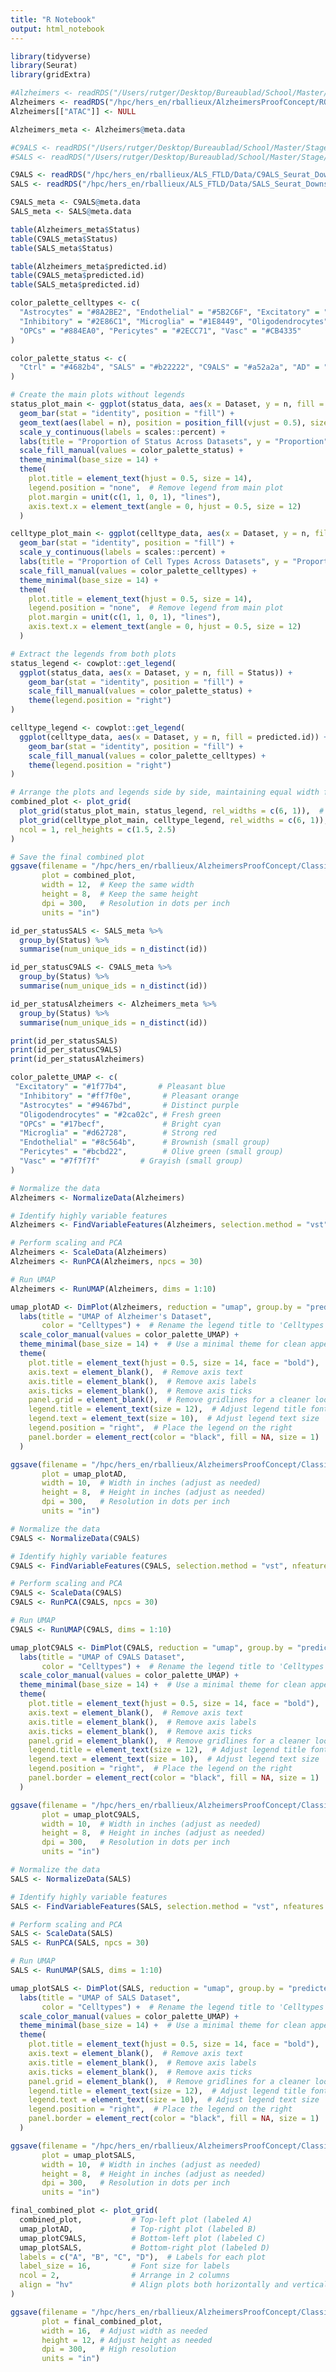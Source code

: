 ```yaml
---
title: "R Notebook"
output: html_notebook
---
```


```r
library(tidyverse)
library(Seurat)
library(gridExtra)
```



```r
#Alzheimers <- readRDS("/Users/rutger/Desktop/Bureaublad/School/Master/Stage/AlzheimersProofConcept/Data/SeuratObject.rds")
Alzheimers <- readRDS("/hpc/hers_en/rballieux/AlzheimersProofConcept/RObjects/SeuratObject.rds")
Alzheimers[["ATAC"]] <- NULL 

Alzheimers_meta <- Alzheimers@meta.data
```

```r
#C9ALS <- readRDS("/Users/rutger/Desktop/Bureaublad/School/Master/Stage/ALS_FTLD/Data/C9ALS_Seurat_Downsampled.rds")
#SALS <- readRDS("/Users/rutger/Desktop/Bureaublad/School/Master/Stage/ALS_FTLD/Data/SALS_Seurat_Downsampled.rds")

C9ALS <- readRDS("/hpc/hers_en/rballieux/ALS_FTLD/Data/C9ALS_Seurat_Downsampled.rds")
SALS <- readRDS("/hpc/hers_en/rballieux/ALS_FTLD/Data/SALS_Seurat_Downsampled.rds")

C9ALS_meta <- C9ALS@meta.data
SALS_meta <- SALS@meta.data
```

```r
table(Alzheimers_meta$Status)
table(C9ALS_meta$Status)
table(SALS_meta$Status)
```

```r
table(Alzheimers_meta$predicted.id)
table(C9ALS_meta$predicted.id)
table(SALS_meta$predicted.id)
```

```r
color_palette_celltypes <- c(
  "Astrocytes" = "#8A2BE2", "Endothelial" = "#5B2C6F", "Excitatory" = "#2980B9",
  "Inhibitory" = "#2E86C1", "Microglia" = "#1E8449", "Oligodendrocytes" = "#A93226",
  "OPCs" = "#884EA0", "Pericytes" = "#2ECC71", "Vasc" = "#CB4335"
)

color_palette_status <- c(
  "Ctrl" = "#4682b4", "SALS" = "#b22222", "C9ALS" = "#a52a2a", "AD" = "#8b0000"
)
```


```r
# Create the main plots without legends
status_plot_main <- ggplot(status_data, aes(x = Dataset, y = n, fill = Status)) +
  geom_bar(stat = "identity", position = "fill") +
  geom_text(aes(label = n), position = position_fill(vjust = 0.5), size = 4, color = "white") +
  scale_y_continuous(labels = scales::percent) +
  labs(title = "Proportion of Status Across Datasets", y = "Proportion", x = "") +
  scale_fill_manual(values = color_palette_status) +
  theme_minimal(base_size = 14) +
  theme(
    plot.title = element_text(hjust = 0.5, size = 14),
    legend.position = "none",  # Remove legend from main plot
    plot.margin = unit(c(1, 1, 0, 1), "lines"),
    axis.text.x = element_text(angle = 0, hjust = 0.5, size = 12)
  )

celltype_plot_main <- ggplot(celltype_data, aes(x = Dataset, y = n, fill = predicted.id)) +
  geom_bar(stat = "identity", position = "fill") +
  scale_y_continuous(labels = scales::percent) +
  labs(title = "Proportion of Cell Types Across Datasets", y = "Proportion", x = "") +
  scale_fill_manual(values = color_palette_celltypes) +
  theme_minimal(base_size = 14) +
  theme(
    plot.title = element_text(hjust = 0.5, size = 14),
    legend.position = "none",  # Remove legend from main plot
    plot.margin = unit(c(1, 1, 0, 1), "lines"),
    axis.text.x = element_text(angle = 0, hjust = 0.5, size = 12)
  )

# Extract the legends from both plots
status_legend <- cowplot::get_legend(
  ggplot(status_data, aes(x = Dataset, y = n, fill = Status)) +
    geom_bar(stat = "identity", position = "fill") +
    scale_fill_manual(values = color_palette_status) +
    theme(legend.position = "right")
)

celltype_legend <- cowplot::get_legend(
  ggplot(celltype_data, aes(x = Dataset, y = n, fill = predicted.id)) +
    geom_bar(stat = "identity", position = "fill") +
    scale_fill_manual(values = color_palette_celltypes) +
    theme(legend.position = "right")
)

# Arrange the plots and legends side by side, maintaining equal width for the plots
combined_plot <- plot_grid(
  plot_grid(status_plot_main, status_legend, rel_widths = c(6, 1)),  # Adjust widths as needed
  plot_grid(celltype_plot_main, celltype_legend, rel_widths = c(6, 1)),  # Same width ratio for consistency
  ncol = 1, rel_heights = c(1.5, 2.5)
)

# Save the final combined plot
ggsave(filename = "/hpc/hers_en/rballieux/AlzheimersProofConcept/Classifiers/RunFiles/UMAPplots/DatasetOverview_Aligned.png", 
       plot = combined_plot, 
       width = 12,  # Keep the same width
       height = 8,  # Keep the same height
       dpi = 300,   # Resolution in dots per inch
       units = "in")
```



```r
id_per_statusSALS <- SALS_meta %>%
  group_by(Status) %>%
  summarise(num_unique_ids = n_distinct(id))

id_per_statusC9ALS <- C9ALS_meta %>%
  group_by(Status) %>%
  summarise(num_unique_ids = n_distinct(id))

id_per_statusAlzheimers <- Alzheimers_meta %>%
  group_by(Status) %>%
  summarise(num_unique_ids = n_distinct(id))

print(id_per_statusSALS)
print(id_per_statusC9ALS)
print(id_per_statusAlzheimers)
```
```r
color_palette_UMAP <- c(
 "Excitatory" = "#1f77b4",       # Pleasant blue
  "Inhibitory" = "#ff7f0e",       # Pleasant orange
  "Astrocytes" = "#9467bd",       # Distinct purple
  "Oligodendrocytes" = "#2ca02c", # Fresh green
  "OPCs" = "#17becf",             # Bright cyan
  "Microglia" = "#d62728",        # Strong red
  "Endothelial" = "#8c564b",      # Brownish (small group)
  "Pericytes" = "#bcbd22",        # Olive green (small group)
  "Vasc" = "#7f7f7f"         # Grayish (small group)
)
```


```r
# Normalize the data
Alzheimers <- NormalizeData(Alzheimers)

# Identify highly variable features
Alzheimers <- FindVariableFeatures(Alzheimers, selection.method = "vst", nfeatures = 2000)

# Perform scaling and PCA
Alzheimers <- ScaleData(Alzheimers)
Alzheimers <- RunPCA(Alzheimers, npcs = 30)

# Run UMAP
Alzheimers <- RunUMAP(Alzheimers, dims = 1:10)
```

```r
umap_plotAD <- DimPlot(Alzheimers, reduction = "umap", group.by = "predicted.id") +  
  labs(title = "UMAP of Alzheimer's Dataset",
       color = "Celltypes") +  # Rename the legend title to 'Celltypes'
  scale_color_manual(values = color_palette_UMAP) +
  theme_minimal(base_size = 14) +  # Use a minimal theme for clean appearance
  theme(
    plot.title = element_text(hjust = 0.5, size = 14, face = "bold"),  # Center and bold title
    axis.text = element_blank(),  # Remove axis text
    axis.title = element_blank(),  # Remove axis labels
    axis.ticks = element_blank(),  # Remove axis ticks
    panel.grid = element_blank(),  # Remove gridlines for a cleaner look
    legend.title = element_text(size = 12),  # Adjust legend title font size
    legend.text = element_text(size = 10),  # Adjust legend text size
    legend.position = "right",  # Place the legend on the right
    panel.border = element_rect(color = "black", fill = NA, size = 1)  # Add a black border around the plot
  )

ggsave(filename = "/hpc/hers_en/rballieux/AlzheimersProofConcept/Classifiers/RunFiles/UMAPplots/AD_UMAP.png", 
       plot = umap_plotAD, 
       width = 10,  # Width in inches (adjust as needed)
       height = 8,  # Height in inches (adjust as needed)
       dpi = 300,   # Resolution in dots per inch
       units = "in")
```

```r
# Normalize the data
C9ALS <- NormalizeData(C9ALS)

# Identify highly variable features
C9ALS <- FindVariableFeatures(C9ALS, selection.method = "vst", nfeatures = 2000)

# Perform scaling and PCA
C9ALS <- ScaleData(C9ALS)
C9ALS <- RunPCA(C9ALS, npcs = 30)

# Run UMAP
C9ALS <- RunUMAP(C9ALS, dims = 1:10)
```

```r
umap_plotC9ALS <- DimPlot(C9ALS, reduction = "umap", group.by = "predicted.id") +  
  labs(title = "UMAP of C9ALS Dataset",
       color = "Celltypes") +  # Rename the legend title to 'Celltypes'
  scale_color_manual(values = color_palette_UMAP) +
  theme_minimal(base_size = 14) +  # Use a minimal theme for clean appearance
  theme(
    plot.title = element_text(hjust = 0.5, size = 14, face = "bold"),  # Center and bold title
    axis.text = element_blank(),  # Remove axis text
    axis.title = element_blank(),  # Remove axis labels
    axis.ticks = element_blank(),  # Remove axis ticks
    panel.grid = element_blank(),  # Remove gridlines for a cleaner look
    legend.title = element_text(size = 12),  # Adjust legend title font size
    legend.text = element_text(size = 10),  # Adjust legend text size
    legend.position = "right",  # Place the legend on the right
    panel.border = element_rect(color = "black", fill = NA, size = 1)  # Add a black border around the plot
  )

ggsave(filename = "/hpc/hers_en/rballieux/AlzheimersProofConcept/Classifiers/RunFiles/UMAPplots/C9ALS_UMAP.png", 
       plot = umap_plotC9ALS, 
       width = 10,  # Width in inches (adjust as needed)
       height = 8,  # Height in inches (adjust as needed)
       dpi = 300,   # Resolution in dots per inch
       units = "in")
```

```r
# Normalize the data
SALS <- NormalizeData(SALS)

# Identify highly variable features
SALS <- FindVariableFeatures(SALS, selection.method = "vst", nfeatures = 2000)

# Perform scaling and PCA
SALS <- ScaleData(SALS)
SALS <- RunPCA(SALS, npcs = 30)

# Run UMAP
SALS <- RunUMAP(SALS, dims = 1:10)
```

```r
umap_plotSALS <- DimPlot(SALS, reduction = "umap", group.by = "predicted.id") +  
  labs(title = "UMAP of SALS Dataset",
       color = "Celltypes") +  # Rename the legend title to 'Celltypes'
  scale_color_manual(values = color_palette_UMAP) +
  theme_minimal(base_size = 14) +  # Use a minimal theme for clean appearance
  theme(
    plot.title = element_text(hjust = 0.5, size = 14, face = "bold"),  # Center and bold title
    axis.text = element_blank(),  # Remove axis text
    axis.title = element_blank(),  # Remove axis labels
    axis.ticks = element_blank(),  # Remove axis ticks
    panel.grid = element_blank(),  # Remove gridlines for a cleaner look
    legend.title = element_text(size = 12),  # Adjust legend title font size
    legend.text = element_text(size = 10),  # Adjust legend text size
    legend.position = "right",  # Place the legend on the right
    panel.border = element_rect(color = "black", fill = NA, size = 1)  # Add a black border around the plot
  )

ggsave(filename = "/hpc/hers_en/rballieux/AlzheimersProofConcept/Classifiers/RunFiles/UMAPplots/SALS_UMAP.png", 
       plot = umap_plotSALS, 
       width = 10,  # Width in inches (adjust as needed)
       height = 8,  # Height in inches (adjust as needed)
       dpi = 300,   # Resolution in dots per inch
       units = "in")
```



```r
final_combined_plot <- plot_grid(
  combined_plot,           # Top-left plot (labeled A)
  umap_plotAD,             # Top-right plot (labeled B)
  umap_plotC9ALS,          # Bottom-left plot (labeled C)
  umap_plotSALS,           # Bottom-right plot (labeled D)
  labels = c("A", "B", "C", "D"),  # Labels for each plot
  label_size = 16,         # Font size for labels
  ncol = 2,                # Arrange in 2 columns
  align = "hv"             # Align plots both horizontally and vertically
)

ggsave(filename = "/hpc/hers_en/rballieux/AlzheimersProofConcept/Classifiers/RunFiles/UMAPplots/Combined_DataPlots.png", 
       plot = final_combined_plot, 
       width = 16,  # Adjust width as needed
       height = 12, # Adjust height as needed
       dpi = 300,   # High resolution
       units = "in")
```

